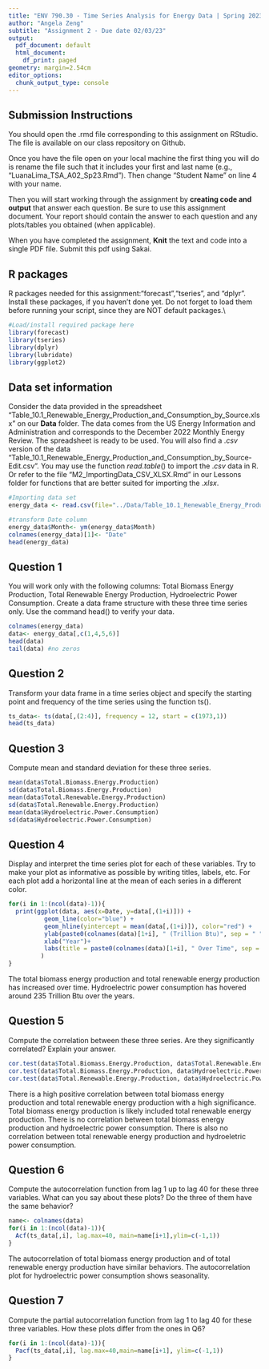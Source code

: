 ```yaml
---
title: "ENV 790.30 - Time Series Analysis for Energy Data | Spring 2023"
author: "Angela Zeng"
subtitle: "Assignment 2 - Due date 02/03/23"
output:
  pdf_document: default
  html_document:
    df_print: paged
geometry: margin=2.54cm
editor_options:
  chunk_output_type: console
---
```


## Submission Instructions

You should open the .rmd file corresponding to this assignment on RStudio. The file is available on our class repository on Github.   

Once you have the file open on your local machine the first thing you will do is rename the file such that it includes your first and last name (e.g., "LuanaLima_TSA_A02_Sp23.Rmd"). Then change "Student Name" on line 4 with your name. 

Then you will start working through the assignment by  **creating code and output** that answer each question. Be sure to use this assignment document. Your report should contain the answer to each question and any plots/tables you obtained (when applicable).

When you have completed the assignment, **Knit** the text and code into a single PDF file. Submit this pdf using Sakai. 

## R packages

R packages needed for this assignment:"forecast","tseries", and "dplyr". Install these packages, if you haven't done yet. Do not forget to load them before running your script, since they are NOT default packages.\\

```r
#Load/install required package here
library(forecast)
library(tseries)
library(dplyr)
library(lubridate)
library(ggplot2)
```


## Data set information  

Consider the data provided in the spreadsheet "Table_10.1_Renewable_Energy_Production_and_Consumption_by_Source.xlsx" on our **Data** folder. The data comes from the US Energy Information and Administration and corresponds to the December 2022 Monthly Energy Review. The spreadsheet is ready to be used. You will also find a $.csv$ version of the data "Table_10.1_Renewable_Energy_Production_and_Consumption_by_Source-Edit.csv". You may use the function $read.table()$ to import the $.csv$ data in R. Or refer to the file "M2_ImportingData_CSV_XLSX.Rmd" in our Lessons folder for functions that are better suited for importing the $.xlsx$.

```r
#Importing data set
energy_data <- read.csv(file="../Data/Table_10.1_Renewable_Energy_Production_and_Consumption_by_Source-Edit.csv", header = TRUE, dec = ".", sep=",",stringsAsFactors = TRUE) 

#transform Date column 
energy_data$Month<- ym(energy_data$Month)
colnames(energy_data)[1]<- "Date"
head(energy_data)
```


## Question 1
You will work only with the following columns: Total Biomass Energy Production, Total Renewable Energy Production, Hydroelectric Power Consumption. Create a data frame structure with these three time series only. Use the command head() to verify your data.

```r
colnames(energy_data)
data<- energy_data[,c(1,4,5,6)]
head(data)
tail(data) #no zeros 
```


## Question 2
Transform your data frame in a time series object and specify the starting point and frequency of the time series using the function ts().

```r
ts_data<- ts(data[,(2:4)], frequency = 12, start = c(1973,1))
head(ts_data)
```


## Question 3
Compute mean and standard deviation for these three series.

```r
mean(data$Total.Biomass.Energy.Production)
sd(data$Total.Biomass.Energy.Production)
mean(data$Total.Renewable.Energy.Production)
sd(data$Total.Renewable.Energy.Production)
mean(data$Hydroelectric.Power.Consumption)
sd(data$Hydroelectric.Power.Consumption)
```



## Question 4
Display and interpret the time series plot for each of these variables. Try to make your plot as informative as possible by writing titles, labels, etc. For each plot add a horizontal line at the mean of each series in a different color.

```r
for(i in 1:(ncol(data)-1)){
  print(ggplot(data, aes(x=Date, y=data[,(1+i)])) +
          geom_line(color="blue") +
          geom_hline(yintercept = mean(data[,(1+i)]), color="red") + 
          ylab(paste0(colnames(data)[1+i], " (Trillion Btu)", sep = " "))+
          xlab("Year")+
          labs(title = paste0(colnames(data)[1+i], " Over Time", sep = " "))
         )
}
```
The total biomass energy production and total renewable energy production has increased over time. Hydroelectric power consumption has hovered around 235 Trillion Btu over the years. 

## Question 5
Compute the correlation between these three series. Are they significantly correlated? Explain your answer.

```r
cor.test(data$Total.Biomass.Energy.Production, data$Total.Renewable.Energy.Production)
cor.test(data$Total.Biomass.Energy.Production, data$Hydroelectric.Power.Consumption)
cor.test(data$Total.Renewable.Energy.Production, data$Hydroelectric.Power.Consumption)
```
There is a high positive correlation between total biomass energy production and total renewable energy production with a high significance. Total biomass energy production is likely included total renewable energy production. There is no correlation between total biomass energy production and hydroelectric power consumption. There is also no correlation between total renewable energy production and hydroeletric power consumption. 

## Question 6
Compute the autocorrelation function from lag 1 up to lag 40 for these three variables. What can you say about these plots? Do the three of them have the same behavior?

```r
name<- colnames(data)
for(i in 1:(ncol(data)-1)){
  Acf(ts_data[,i], lag.max=40, main=name[i+1],ylim=c(-1,1))
}
```
The autocorrelation of total biomass energy production and of total renewable energy production have similar behaviors. The autocorrelation plot for hydroelectric power consumption shows seasonality. 

## Question 7
Compute the partial autocorrelation function from lag 1 to lag 40 for these three variables. How these plots differ from the ones in Q6?

```r
for(i in 1:(ncol(data)-1)){
  Pacf(ts_data[,i], lag.max=40,main=name[i+1], ylim=c(-1,1))
}

```


